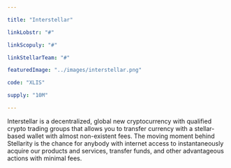 ```yaml
---

title: "Interstellar"

linkLobstr: "#"

linkScopuly: "#"

linkStellarTeam: "#"

featuredImage: "../images/interstellar.png"

code: "XLIS"

supply: "10M"

---
```


Interstellar is a decentralized, global new cryptocurrency with qualified crypto trading groups that allows you to transfer currency with a stellar-based wallet with almost non-existent fees. The moving moment behind Stellarity is the chance for anybody with internet access to instantaneously acquire our products and services, transfer funds, and other advantageous actions with minimal fees.
 
